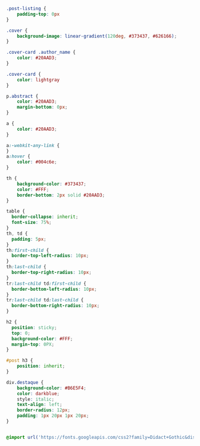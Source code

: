 ```css
.post-listing {
    padding-top: 0px
}

.cover {
    background-image: linear-gradient(120deg, #373437, #626166);
}

.cover-card .author_name {
    color: #20AAD3;
}

.cover-card {
    color: lightgray
}

p.abstract {
    color: #20AAD3;
    margin-bottom: 0px;
}

a {
    color: #20AAD3;
}

a:-webkit-any-link {
}
a:hover {
    color: #004c6e;
}

th {
    background-color: #373437;
    color: #FFF;
    border-bottom: 2px solid #20AAD3;
}

table {
  border-collapse: inherit;
  font-size: 75%;
}
th, td {
  padding: 5px;
}
th:first-child {
  border-top-left-radius: 10px;
}
th:last-child {
  border-top-right-radius: 10px;
}
tr:last-child td:first-child {
  border-bottom-left-radius: 10px;
}
tr:last-child td:last-child {
  border-bottom-right-radius: 10px;
}

h2 {
  position: sticky;
  top: 0;
  background-color: #FFF;
  margin-top: 0PX;
}

#post h3 {
    position: inherit;
}

div.destaque {
    background-color: #B6E5F4;
    color: darkblue; 
    style: italic;
    text-align: left;
    border-radius: 12px;
    padding: 1px 20px 1px 20px;
}


@import url('https://fonts.googleapis.com/css2?family=Didact+Gothic&display=swap');

```
